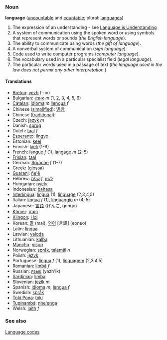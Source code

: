 ===Noun===
'''language''' ([[uncountable]] and [[countable]]; plural: [[languages]])

#The expression of an understanding - see [http://www.ourcivilisation.com/undrstnd.htm Language is Understanding]
#A system of communication using the spoken word or using symbols that represent words or sounds (''the English language'').
#The ability to communicate using words (''the gift of language'').
#A nonverbal system of communication (''sign language'').
#Code used to write computer programs (''computer language'').
#The vocabulary used in a particular specialist field (''legal language'').
#The particular words used in a passage of text (''the language used in the law does not permit any other interpretation.'')

====Translations====
*[[Breton]]: [[yezh]] ''f'' -où
*Bulgarian: [[език]] ''m'' (1, 2, 3, 4, 5, 6)
*[[Catalan]]: [[idioma]] ''m'' [[llengua]] ''f''
*Chinese ([[simplified]]): [[语言]]
*Chinese ([[traditional]]): [[]]
*Czech: [[jazyk]] ''m''
*Danish: [[sprog]]
*Dutch: [[taal]] ''f''
*[[Esperanto]]: [[lingvo]]
*Estonian: [[keel]]
*Finnish: [[kieli]] (1-6)
*French: [[langue]] ''f'' (1), [[langage]] ''m'' (2-5)
*[[Frisian]]: [[taal]]
*German: [[Sprache]] ''f'' (1-7)
*Greek: (glossa)
*[[Guarani]]: [[ñe'ẽ]]
*Hebrew: [[שפה]] ''f'', [[לשון]]
*Hungarian: [[nyelv]]
*Indonesian: [[bahasa]]
*[[Interlingua]]: [[lingua]] (1), [[linguage]] (2,3,4,5)
*Italian: [[lingua]] ''f'' (1), [[linguaggio]] ''m'' (4, 5)
*Japanese: [[言語]] (げんご, gengo)
*[[Khmer]]: [[ភាសា]]
*[[Klingon]]: [[Hol]]
*Korean: [[말]] (mal), [[언어]] [言語] (eoneo)
*Latin: [[lingua]]
*Latvian: [[valoda]]
*Lithuanian: [[kalba]]
*[[Manchu]]: [[gisun]]
*Norwegian: [[språk]], [[talemål]] ''n''
*Polish: [[język]]
*Portuguese: [[língua]] ''f'' (1), [[linguagem]] (2,3,4,5)
*Romanian: [[limbă]] ''f''
*Russian: [[язык]] (yazh'ik)
*[[Sardinian]]: [[limba]]
*Slovenian: [[jezik]] ''m''
*Spanish: [[idioma]] ''m'', [[lengua]] ''f''
*Swedish: [[språk]]
*[[Toki Pona]]: [[toki]]
*[[Tupinambá]]: [[nhe'enga]]
*Welsh: [[iaith]] ''f''

===See also===
[[Language code]]s
